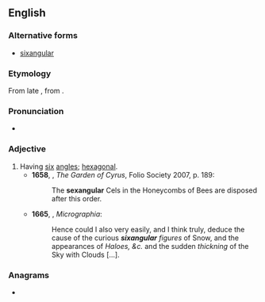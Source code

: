 ==English==
===Alternative forms===
*[[sixangular]]

===Etymology===
From late {{etyl|la|en}} {{m|la|sexangularis}}, from {{m|la|sexangulus}}.

===Pronunciation===
* {{IPA|/sɛkˈsæŋɡjʊlə/|lang=en}}

===Adjective===
{{en-adj}}

# Having [[six]] [[angles]]; [[hexagonal]].
#* '''1658''', {{w|Sir Thomas Browne}}, ''The Garden of Cyrus'', Folio Society 2007, p. 189:
#*:The '''sexangular''' Cels in the Honeycombs of Bees are disposed after this order.
#*'''1665''', {{w|Robert Hooke}}, ''Micrographia'':
#*:Hence could I also very easily, and I think truly, deduce the cause of the curious '''''sixangular''' figures'' of Snow, and the appearances of ''Haloes, &c.'' and the sudden ''thickning'' of the Sky with Clouds […].

===Anagrams===
* {{anagrams|en|auxlangers}}